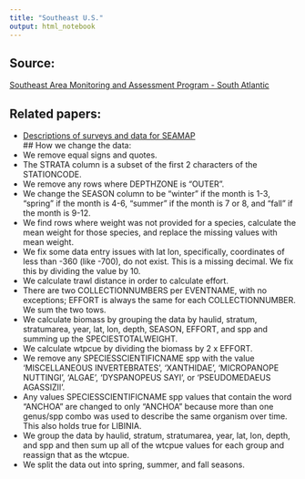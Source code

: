 ```yaml
---
title: "Southeast U.S."
output: html_notebook
---
```


## Source:
[Southeast Area Monitoring and Assessment Program - South Atlantic](http://www.seamap.org/)

## Related papers:  
- [Descriptions of surveys and data for SEAMAP](seus_seamap_data_descriptions.pdf)  
## How we change the data:  
- We remove equal signs and quotes.  
- The STRATA column is a subset of the first 2 characters of the STATIONCODE.  
- We remove any rows where DEPTHZONE is "OUTER".  
- We change the SEASON column to be "winter" if the month is 1-3, "spring" if the month is 4-6, "summer" if the month is 7 or 8, and "fall" if the month is 9-12.  
- We find rows where weight was not provided for a species, calculate the mean weight for those species, and replace the missing values with mean weight.  
- We fix some data entry issues with lat lon, specifically, coordinates of less than -360 (like -700), do not exist.  This is a missing decimal.  We fix this by dividing the value by 10.  
- We calculate trawl distance in order to calculate effort.  
- There are two COLLECTIONNUMBERS per EVENTNAME, with no exceptions; EFFORT is always the same for each COLLECTIONNUMBER.  We sum the two tows.  
- We calculate biomass by grouping the data by haulid, stratum, stratumarea, year, lat, lon, depth, SEASON, EFFORT, and spp and summing up the SPECIESTOTALWEIGHT.  
- We calculate wtpcue by dividing the biomass by 2 x EFFORT.  
- We remove any SPECIESSCIENTIFICNAME spp with the value 'MISCELLANEOUS INVERTEBRATES', 'XANTHIDAE', 'MICROPANOPE NUTTINGI', 'ALGAE', 'DYSPANOPEUS SAYI',  or 'PSEUDOMEDAEUS AGASSIZII'.  
- Any values SPECIESSCIENTIFICNAME spp values that contain the word "ANCHOA" are changed to only "ANCHOA" because more than one genus/spp combo was used to describe the same organism over time.  This also holds true for LIBINIA.  
- We group the data by haulid, stratum, stratumarea, year, lat, lon, depth,  and spp and then sum up all of the wtcpue values for each group and reassign that as the wtcpue.  
- We split the data out into spring, summer, and fall seasons.
